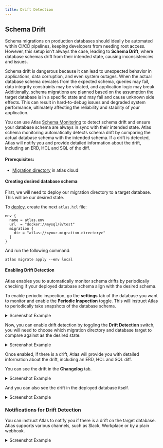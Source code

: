 ```yaml
---
title: Drift Detection
---
```


## Schema Drift

Schema migrations on production databases should ideally be automated within CI/CD pipelines, keeping developers from
needing root access. However, this setup isn't always the case, leading to **Schema Drift**, where database schemas
drift from their intended state, causing inconsistencies and issues.

Schema drift is dangerous because it can lead to unexpected behavior in applications, data corruption, and even system outages.
When the actual database schema deviates from the expected schema, queries may fail, data integrity constraints may be violated,
and application logic may break. Additionally, schema migrations are planned based on the assumption the target
database is in a specific state and may fail and cause unknown side effects. This can result in hard-to-debug issues and
degraded system performance, ultimately affecting the reliability and stability of your application.

You can use Atlas [Schema Monitoring](/monitoring) to detect schema drift and ensure your database schema are always in sync with their
intended state. Atlas schema monitoring automatically detects schema drift by comparing the actual database schema with the
intended schema. If a drift is detected, Atlas will notify you and provide detailed information about the drift, including
an ERD, HCL and SQL of the diff.

#### Prerequisites:
- [Migration directory](/cloud/directories) in atlas cloud

#### Creating desired database schema

First, we will need to deploy our migration directory to a target database. This will be our desired state.

To [deploy](/cloud/deployment), create the next `atlas.hcl` file:
```hcl
env {
  name = atlas.env
  url  = "docker://mysql/8/test"
  migration {
    dir = "atlas://<your-migration-directory>"
  }
}
```

And run the following command:

```shell
atlas migrate apply --env local
```


#### Enabling Drift Detection

Atlas enables you to automatically monitor schema drifts by periodically checking if your deployed database schema align with the desired schema.

To enable periodic inspection, go the **settings** tab of the database you want to monitor and enable the **Periodic Inspection** toggle.
This will instruct Atlas to periodically take snapshots of the database schema.
<details>
<summary>Screenshot Example</summary>

![](https://atlasgo.io/uploads/cloud/monitoring/periodic-inspection.png)
</details>

Now, you can enable drift detection by toggling the **Drift Detection** switch,
you will need to choose which migration directory and database target to compare against as the desired state.

<details>
<summary>Screenshot Example</summary>

![](https://atlasgo.io/uploads/cloud/monitoring/enable-drift.png)
</details>

Once enabled, if there is a drift, Atlas will provide you with detailed information about the drift, including an ERD, HCL and SQL diff.

You can see the drift in the **Changelog** tab.

<details>
<summary>Screenshot Example</summary>

![](https://atlasgo.io/uploads/cloud/monitoring/diff-sql.png)
</details>

And you can also see the drift in the deployed database itself.

<details>
<summary>Screenshot Example</summary>

![](https://atlasgo.io/uploads/cloud/monitoring/database-drift.png)
</details>


### Notifications for Drift Detection

You can instruct Atlas to notify you if there is a drift on the target database. Atlas supports various channels, such as Slack,
Workplace or by a plain webhook.

<details>
<summary>Screenshot Example</summary>

![](https://atlasgo.io/uploads/cloud/monitoring/webhooks.png)
![](https://atlasgo.io/uploads/cloud/images/drift-webhook.png)
</details>
